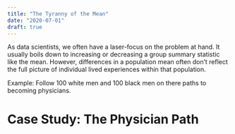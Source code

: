 ```yaml
---
title: "The Tyranny of the Mean"
date: "2020-07-01"
draft: true
---
```


As data scientists, we often have a laser-focus on the problem at hand.
It usually boils down to increasing or decreasing a group summary statistic like the mean.
However, differences in a population mean often don't reflect the full picture of individual lived experiences within that population.

Example: Follow 100 white men and 100 black men on there paths to becoming physicians.

# Case Study: The Physician Path


